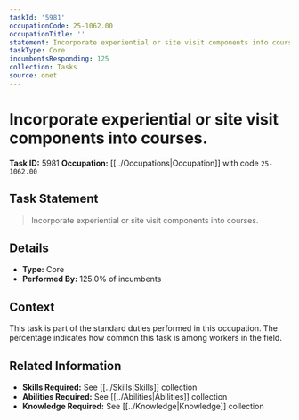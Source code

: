```yaml
---
taskId: '5981'
occupationCode: 25-1062.00
occupationTitle: ''
statement: Incorporate experiential or site visit components into courses.
taskType: Core
incumbentsResponding: 125
collection: Tasks
source: onet
---
```

# Incorporate experiential or site visit components into courses.

**Task ID:** 5981
**Occupation:** [[../Occupations|Occupation]] with code `25-1062.00`

## Task Statement

> Incorporate experiential or site visit components into courses.

## Details

- **Type:** Core
- **Performed By:** 125.0% of incumbents

## Context

This task is part of the standard duties performed in this occupation. The percentage indicates how common this task is among workers in the field.

## Related Information

- **Skills Required:** See [[../Skills|Skills]] collection
- **Abilities Required:** See [[../Abilities|Abilities]] collection
- **Knowledge Required:** See [[../Knowledge|Knowledge]] collection
